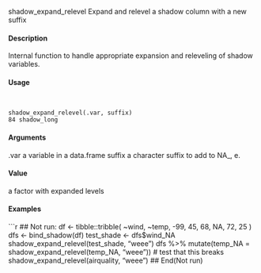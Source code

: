 
shadow_expand_relevel Expand and relevel a shadow column with a new suffix

####  Description 

Internal function to handle appropriate expansion and releveling of shadow variables.

####  Usage 
<pre><code>

shadow_expand_relevel(.var, suffix)
84 shadow_long
</code></pre>
#### Arguments 

.var a variable in a data.frame
suffix a character suffix to add to NA_, e.

#### Value 

a factor with expanded levels

#### Examples 
```r

## Not run:
df <- tibble::tribble(
~wind, ~temp,
-99, 45,
68, NA,
72, 25
)
dfs <- bind_shadow(df)
test_shade <- dfs$wind_NA
shadow_expand_relevel(test_shade, "weee")
dfs %>%
mutate(temp_NA = shadow_expand_relevel(temp_NA, "weee"))
# test that this breaks
shadow_expand_relevel(airquality, "weee")
## End(Not run)
